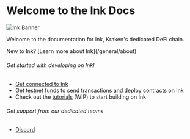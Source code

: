
# Welcome to the Ink Docs

![Ink Banner](../images/ink-banner.png)

Welcome to the documentation for Ink, Kraken's dedicated DeFi chain.

<Callout type="info" emoji="ℹ️">
New to Ink? [Learn more about Ink](/general/about)
</Callout>

###### Get started with developing on Ink!
- [Get connected to Ink](/quick-start/get-connected)
- [Get testnet funds](/quick-start-faucets) to send transactions and deploy contracts on Ink
- Check out the [tutorials](/build/tutorials/deploy-a-smart-contract-using/foundry) (WIP) to start building on Ink

###### Get support from our dedicated teams
- [Discord](https://discord.com/invite/inkonchain?utm_source=docs&utm_medium=nav)
